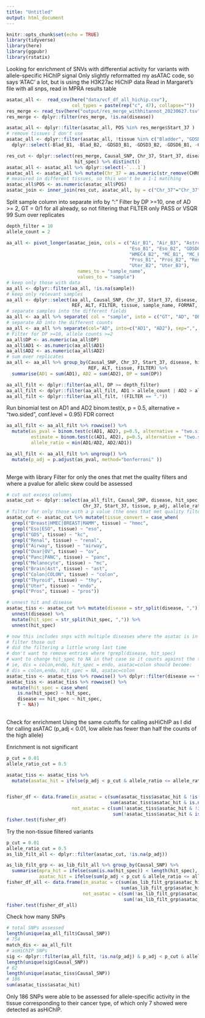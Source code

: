 ```yaml
---
title: "Untitled"
output: html_document
---
```


```r
knitr::opts_chunk$set(echo = TRUE)
library(tidyverse)
library(here)
library(ggpubr)
library(rstatix)
```
  
Looking for enrichment of SNVs with differential activity for variants with allele-specific HiChIP signal
Only slightly reformatted my asATAC code, so says 'ATAC' a lot, but is using the H3K27ac HiChIP data
Read in Margaret's file with all snps, read in MPRA results table
```r
asatac_all <-  read_csv(here("data/vcf_df_all_hichip.csv"),
                        col_types = paste(rep("c", 47), collapse=""))
res_merge <- read_tsv(here("output/res_merge_withhitannot_20230627.tsv"))
res_merge <- dplyr::filter(res_merge, !is.na(disease))

asatac_all <- dplyr::filter(asatac_all, POS %in% res_merge$Start_37 )
# remove tissues I don't use
asatac_all <- dplyr::filter(asatac_all, !tissue %in% c("Bladder", "GDSD3", "GDSD6", "GM12878")) %>%
  dplyr::select(-Blad_B1, -Blad_B2, -GDSD3_B1, -GDSD3_B2, -GDSD6_B1, -GDSD6_B2, -GM12878_B1, -GM12878_B2,)
```

```r
res_cut <- dplyr::select(res_merge, Causal_SNP, Chr_37, Start_37, disease,
                         hit_spec) %>% distinct()
asatac_all <- asatac_all %>% dplyr::select(-`...1`)
asatac_all <- asatac_all %>% mutate(Chr_37 = as.numeric(str_remove(CHROM, "chr")))
# measured in different tissues, so this won't be a 1-1 matching
asatac_all$POS <- as.numeric(asatac_all$POS)
asatac_join <- inner_join(res_cut, asatac_all, by = c("Chr_37"="Chr_37", "Start_37" = "POS"))
```


Split sample column into separate info by ":"
Filter by DP >=10, one of AD >= 2, 
GT = 0/1 for all already, so not filtering that
FILTER only PASS or VSQR 99
Sum over replicates
```r
depth_filter = 10
allele_count = 2

aa_all <- pivot_longer(asatac_join, cols = c("Air_B1", "Air_B3", "Astro_B1", "Astro_B2", "Colon_B1", "Colon_B2",
                                             "Eso_B1", "Eso_B2", "GDSD0_B1", "GDSD0_B2",  "HMEC0_B1",
                                             "HMEC4_B2", "MC_B1", "MC_B2", "Ova_B1", "Ova_B2", "Panc_B2", "Panc_B3",
                                             "Pros_B1", "Pros_B2", "Renal_B1", "Renal_B2", "Thy_B1", "Thy_B2", 
                                             "Uter_B2", "Uter_B3"),
                          names_to = "sample_name",
                          values_to = "sample")
# keep only those with data
aa_all <- dplyr::filter(aa_all, !is.na(sample))
# keep only relevant samples
aa_all <- dplyr::select(aa_all, Causal_SNP, Chr_37, Start_37, disease, hit_spec,
                        REF, ALT, FILTER, tissue, sample_name, FORMAT, sample)
# separate samples into the different fields
aa_all <- aa_all %>% separate( col = "sample", into = c("GT", "AD", "DP", "GQ","PL"), sep = ":", remove=F)
# separate AD into the different counts
aa_all <- aa_all %>% separate(col="AD", into=c("AD1", "AD2"), sep=",", remove=F)
# Filter for DP >=10, allele counts >=2
aa_all$DP <- as.numeric(aa_all$DP)
aa_all$AD1 <- as.numeric(aa_all$AD1)
aa_all$AD2 <- as.numeric(aa_all$AD2)
# sum over replicates
aa_all <- aa_all %>% group_by(Causal_SNP, Chr_37, Start_37, disease, hit_spec,
                              REF, ALT, tissue, FILTER) %>%
  summarise(AD1 = sum(AD1), AD2 = sum(AD2), DP = sum(DP))

aa_all_filt <- dplyr::filter(aa_all, DP >= depth_filter)
aa_all_filt <- dplyr::filter(aa_all_filt, AD1 > allele_count | AD2 > allele_count)
aa_all_filt <- dplyr::filter(aa_all_filt, !(FILTER == "."))
```

Run binomial test on AD1 and AD2
binom.test(x, p = 0.5, alternative = “two.sided”, conf.level = 0.95)
FDR correct
```r
aa_all_filt <- aa_all_filt %>% rowwise() %>%
  mutate(as_pval = binom.test(c(AD1, AD2), p=0.5, alternative = "two.sided", conf.level=0.95)$p.value,
         estimate = binom.test(c(AD1, AD2), p=0.5, alternative = "two.sided", conf.level=0.95)$estimate,
         allele_ratio = min(AD1/AD2, AD2/AD1))

aa_all_filt <- aa_all_filt %>% ungroup() %>%
  mutate(p_adj = p.adjust(as_pval, method="bonferroni" ))
                               
```
Merge with library
Filter for only the ones that met the quality filters and where a pvalue for allelic skew could be assessed
```r
# cut out excess columns
asatac_cut <- dplyr::select(aa_all_filt, Causal_SNP, disease, hit_spec, 
                            Chr_37, Start_37, tissue, p_adj, allele_ratio, estimate)
# filter for only those with a p value (the ones that met quality filters and could be assessed)
asatac_cut <- asatac_cut %>% mutate(tissue_convert = case_when(
  grepl("Breast|HMEC|BREAST|MAMM", tissue) ~ "hmec",
  grepl("Eso|ESO", tissue) ~ "eso",
  grepl("GDS", tissue) ~ "kc",
  grepl("Renal", tissue) ~ "renal",
  grepl("Airway", tissue) ~ "airway",
  grepl("Ovar|OV", tissue) ~ "ov",
  grepl("Panc|PANC", tissue) ~ "panc",
  grepl("Melanocyte", tissue) ~ "mc",
  grepl("Brain|Ast", tissue) ~ "ast",
  grepl("Colon|COLON", tissue) ~ "colon",
  grepl("Thyroid", tissue) ~ "thy",
  grepl("Uter", tissue) ~ "endo",
  grepl("Pros", tissue) ~ "pros"))

# unnest hit and disease
asatac_tiss <- asatac_cut %>% mutate(disease = str_split(disease, ",")) %>%
  unnest(disease) %>%
  mutate(hit_spec = str_split(hit_spec, ",")) %>%
  unnest(hit_spec)

# now this includes snps with multiple diseases where the asatac is in the non-hit disease
# filter those out
# did the filtering a little wrong last time 
# don't want to remove entries where !grepl(disease, hit_spec)
# want to change hit_spec to NA in that case so it counts against the tissue specific count
# ie, dis = colon,endo, hit_spec = endo, asatac=colon should become:
# dis = colon,endo, hit_spec = NA, asatac=colon
asatac_tiss <- asatac_tiss %>% rowwise() %>% dplyr::filter(disease == tissue_convert)
asatac_tiss <- asatac_tiss %>% rowwise() %>%
  mutate(hit_spec = case_when(
    is.na(hit_spec) ~ hit_spec,
    disease == hit_spec ~ hit_spec,
    T ~ NA))
  
```
Check for enrichment
Using the same cutoffs for calling asHiChIP as I did for calling asATAC (p_adj < 0.01, low allele has fewer than half the counts of the high allele)

Enrichment is not significant 
```r
p_cut = 0.01
allele_ratio_cut = 0.5

asatac_tiss <- asatac_tiss %>%
  mutate(asatac_hit = ifelse(p_adj < p_cut & allele_ratio <= allele_ratio_cut, T, F))


fisher_df <- data.frame(in_asatac = c(sum(asatac_tiss$asatac_hit & !is.na(asatac_tiss$hit_spec)),
                                      sum(asatac_tiss$asatac_hit & is.na(asatac_tiss$hit_spec))),
                        not_asatac = c(sum(!asatac_tiss$asatac_hit & !is.na(asatac_tiss$hit_spec)),
                                       sum(!asatac_tiss$asatac_hit & is.na(asatac_tiss$hit_spec))))
fisher.test(fisher_df)


```

Try the non-tissue filtered variants
```r
p_cut = 0.01
allele_ratio_cut = 0.5
as_lib_filt_all <- dplyr::filter(asatac_cut, !is.na(p_adj))

as_lib_filt_grp <- as_lib_filt_all %>% group_by(Causal_SNP) %>%
  summarise(mpra_hit = ifelse(sum(is.na(hit_spec)) < length(hit_spec), T, F),
            asatac_hit = ifelse(sum(p_adj < p_cut & allele_ratio <= allele_ratio_cut) > 0, T, F))
fisher_df_all <- data.frame(in_asatac = c(sum(as_lib_filt_grp$asatac_hit & as_lib_filt_grp$mpra_hit),
                                          sum(as_lib_filt_grp$asatac_hit & !as_lib_filt_grp$mpra_hit)),
                            not_asatac = c(sum(!as_lib_filt_grp$asatac_hit & as_lib_filt_grp$mpra_hit),
                                           sum(!as_lib_filt_grp$asatac_hit & !as_lib_filt_grp$mpra_hit)))
fisher.test(fisher_df_all)

```
Check how many SNPs
```r
# total SNPs assessed
length(unique(aa_all_filt$Causal_SNP))
# 754
match_dis <- aa_all_filt
# asHiChIP SNPs
sig <- dplyr::filter(aa_all_filt, !is.na(p_adj) & p_adj < p_cut & allele_ratio <= allele_ratio_cut )
length(unique(sig$Causal_SNP))
# 62
length(unique(asatac_tiss$Causal_SNP))
# 186
sum(asatac_tiss$asatac_hit)
```

Only 186 SNPs were able to be assessed for allele-specific activity in the tissue corresponding to their cancer type, of which only 7 showed were detected as asHiChIP.

